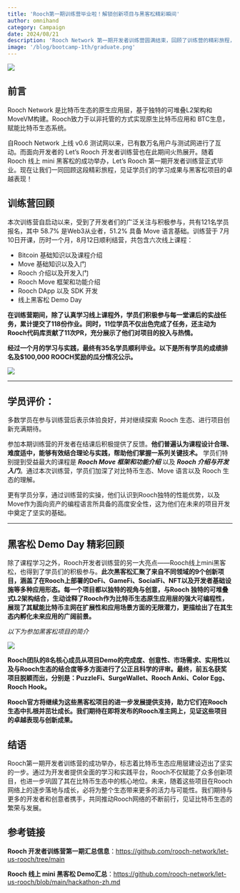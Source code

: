```yaml
---
title: 'Rooch第一期训练营毕业啦！解锁创新项目与黑客松精彩瞬间'
author: omnihand
category: Campaign
date: 2024/08/21
description: 'Rooch Network 第一期开发者训练营圆满结束，回顾了训练营的精彩旅程，展示了学员们的学习成果和黑客松项目的卓越表现。'
image: '/blog/bootcamp-1th/graduate.png'
---
```



<PostHeader />

![](/blog/bootcamp-1th/graduate.png)

## 前言

Rooch Network 是比特币生态的原生应用层，基于独特的可堆叠L2架构和 MoveVM构建。Rooch致力于以非托管的方式实现原生比特币应用和 BTC生息，赋能比特币生态系统。

自Rooch Network 上线 v0.6 测试网以来，已有数万名用户与测试网进行了互动。而面向开发者的 Let’s Rooch 开发者训练营也在此期间火热展开。随着 Rooch 线上 mini 黑客松的成功举办，Let’s Rooch 第一期开发者训练营正式毕业。现在让我们一同回顾这段精彩旅程，见证学员们的学习成果与黑客松项目的卓越表现！

## 训练营回顾

本次训练营自启动以来，受到了开发者们的广泛关注与积极参与，共有121名学员报名，其中 58.7% 是Web3从业者，51.2% 具备 Move 语言基础。训练营于 7月10日开课，历时一个月，8月12日顺利结营，共包含六次线上课程：

- Bitcoin 基础知识以及课程介绍
- Move 基础知识以及入门
- Rooch 介绍以及开发入门
- Rooch Move 框架和功能介绍
- Rooch DApp 以及 SDK 开发
- 线上黑客松 Demo Day

**在训练营期间，除了认真学习线上课程外，学员们积极参与每一堂课后的实战任务，累计提交了118份作业。同时，11位学员不仅出色完成了任务，还主动为Rooch代码库贡献了11次PR，充分展示了他们对项目的投入与热情。**

**经过一个月的学习与实践，最终有35名学员顺利毕业。以下是所有学员的成绩排名及$100,000 ROOCH奖励的瓜分情况公示。**

![](/blog/bootcamp-1th/scoring-zh.png)

---

## 学员评价：

多数学员在参与训练营后表示体验良好，并对继续探索 Rooch 生态、进行项目创新充满期待。

参加本期训练营的开发者在结课后积极提供了反馈。**他们普遍认为课程设计合理、难度适中，能够有效结合理论与实践，帮助他们掌握一系列关键技术。** 学员们特别提到受益最大的课程是 ***Rooch Move 框架和功能介绍*** 以及 ***Rooch 介绍与开发入门***。通过本次训练营，学员们加深了对比特币生态、Move 语言以及 Rooch 生态的理解。

更有学员分享，通过训练营的实操，他们认识到Rooch独特的性能优势，以及Move作为面向资产的编程语言所具备的高度安全性，这为他们在未来的项目开发中奠定了坚实的基础。

---

## 黑客松 Demo Day 精彩回顾

除了课程学习之外，Rooch开发者训练营的另一大亮点——Rooch线上mini黑客松，也得到了学员们的积极参与。**此次黑客松汇聚了来自不同领域的9个创新项目，涵盖了在Rooch上部署的DeFi、GameFi、SocialFi、NFT以及开发者基础设施等多种应用形态。每一个项目都以独特的视角与创意，与Rooch 独特的可堆叠式L2架构结合，生动诠释了Rooch作为比特币生态原生应用层的强大可编程性，展现了其赋能比特币主网在扩展性和应用场景方面的无限潜力，更描绘出了在其生态内孵化未来应用的广阔前景。**

*以下为参加黑客松项目的简介*

![](/blog/bootcamp-1th/projects-zh.jpg)

**Rooch团队的8名核心成员从项目Demo的完成度、创意性、市场需求、实用性以及与Rooch生态的结合度等多方面进行了公正且科学的评审。最终，前五名获奖项目脱颖而出，分别是：PuzzleFi、SurgeWallet、Rooch Anki、Color Egg、Rooch Hook。**

**Rooch官方将继续为这些黑客松项目的进一步发展提供支持，助力它们在Rooch生态中扎根并茁壮成长。我们期待在即将发布的Rooch准主网上，见证这些项目的卓越表现与创新成果。**

## 结语

Rooch第一期开发者训练营的成功举办，标志着比特币生态应用层建设迈出了坚实的一步。通过为开发者提供全面的学习和实践平台，Rooch不仅赋能了众多创新项目，也进一步巩固了其在比特币生态中的核心地位。未来，随着这些项目在Rooch网络上的逐步落地与成长，必将为整个生态带来更多的活力与可能性。我们期待与更多的开发者和创意者携手，共同推动Rooch网络的不断前行，见证比特币生态的繁荣与发展。

## 参考链接

**Rooch 开发者训练营第一期汇总信息**：https://github.com/rooch-network/let-us-rooch/tree/main

**Rooch 线上 mini 黑客松 Demo汇总**：https://github.com/rooch-network/let-us-rooch/blob/main/hackathon-zh.md

